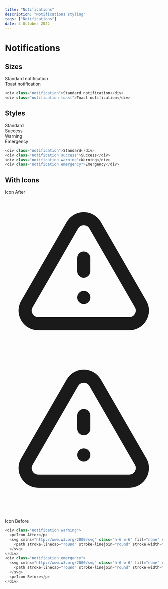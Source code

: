---
title: "Notifications"
description: "Notifications styling"
tags: ["Notifications"]
date: 3 October 2022
---

# Notifications

## Sizes

<div class="notification">Standard notification</div>
<div class="notification toast">Toast notification</div>

```js
<div class="notification">Standard notification</div>
<div class="notification toast">Toast notification</div>
```

## Styles

<div class="notification">Standard</div>
<div class="notification success">Success</div>
<div class="notification warning">Warning</div>
<div class="notification emergency">Emergency</div>

```js
<div class="notification">Standard</div>
<div class="notification success">Success</div>
<div class="notification warning">Warning</div>
<div class="notification emergency">Emergency</div>
```

## With Icons

<div class="notification warning">
  <p>Icon After</p>
  <svg xmlns="http://www.w3.org/2000/svg" class="h-6 w-6" fill="none" viewBox="0 0 24 24" stroke="currentColor">
    <path stroke-linecap="round" stroke-linejoin="round" stroke-width="2" d="M12 9v2m0 4h.01m-6.938 4h13.856c1.54 0 2.502-1.667 1.732-3L13.732 4c-.77-1.333-2.694-1.333-3.464 0L3.34 16c-.77 1.333.192 3 1.732 3z"></path>
  </svg>
</div>
<div class="notification emergency">
  <svg xmlns="http://www.w3.org/2000/svg" class="h-6 w-6" fill="none" viewBox="0 0 24 24" stroke="currentColor">
    <path stroke-linecap="round" stroke-linejoin="round" stroke-width="2" d="M12 9v2m0 4h.01m-6.938 4h13.856c1.54 0 2.502-1.667 1.732-3L13.732 4c-.77-1.333-2.694-1.333-3.464 0L3.34 16c-.77 1.333.192 3 1.732 3z"></path>
  </svg>
  <p>Icon Before</p>
</div>

```js
<div class="notification warning">
  <p>Icon After</p>
  <svg xmlns="http://www.w3.org/2000/svg" class="h-6 w-6" fill="none" viewBox="0 0 24 24" stroke="currentColor">
    <path stroke-linecap="round" stroke-linejoin="round" stroke-width="2" d="M12 9v2m0 4h.01m-6.938 4h13.856c1.54 0 2.502-1.667 1.732-3L13.732 4c-.77-1.333-2.694-1.333-3.464 0L3.34 16c-.77 1.333.192 3 1.732 3z"></path>
  </svg>
</div>
<div class="notification emergency">
  <svg xmlns="http://www.w3.org/2000/svg" class="h-6 w-6" fill="none" viewBox="0 0 24 24" stroke="currentColor">
    <path stroke-linecap="round" stroke-linejoin="round" stroke-width="2" d="M12 9v2m0 4h.01m-6.938 4h13.856c1.54 0 2.502-1.667 1.732-3L13.732 4c-.77-1.333-2.694-1.333-3.464 0L3.34 16c-.77 1.333.192 3 1.732 3z"></path>
  </svg>
  <p>Icon Before</p>
</div>
```